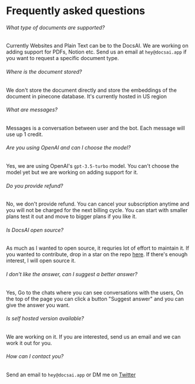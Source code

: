 # Frequently asked questions

###### What type of documents are supported?
Currently Websites and Plain Text can be to the DocsAI. We are working on adding support for PDFs, Notion etc.
Send us an email at `hey@docsai.app` if you want to request a specific document type.

###### Where is the document stored?
We don't store the document directly and store the embeddings of the document in pinecone database. It's currently hosted in US region

###### What are messages?
Messages is a conversation between user and the bot. Each message will use up 1 credit.

###### Are you using OpenAI and can I choose the model?
Yes, we are using OpenAI's `gpt-3.5-turbo` model. You can't choose the model yet but we are working on adding support for it.


###### Do you provide refund?
No, we don't provide refund. You can cancel your subscription anytime and you will not be charged for the next billing cycle. You can start with smaller plans test it out and move to bigger plans if you like it.


###### Is DocsAI open source?
As much as I wanted to open source, it requries lot of effort to maintain it. If you wanted to contribute, drop in a star on the repo [here](https://github.com/docs-ai/docs-ai). If there's enough interest, I will open source it.

###### I don't like the answer, can I suggest a better answer?
Yes, Go to the chats where you can see conversations with the users, On the top of the page you can click a button "Suggest answer" and you can give the answer you want.

###### Is self hosted version available?
We are working on it. If you are interested, send us an email and we can work it out for you.

###### How can I contact you?
Send an email to `hey@docsai.app` or DM me on [Twitter](https://twitter.com/KM_Koushik_)